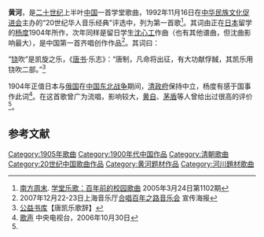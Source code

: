 '''黄河'''，是[[二十世纪|二十世纪]]上半叶[[中国|中国]]一首学堂歌曲，1992年11月16日在[[中华民族文化促进会|中华民族文化促进会]]主办的“20世纪华人音乐经典”评选中，列为第一首歌<ref name="南方">[[南方周末|南方周末]]. [http://www.southcn.com/weekend/culture/200503240025.htm 学堂乐歌：百年前的校园歌曲] {{Wayback|url=http://www.southcn.com/weekend/culture/200503240025.htm |date=20050515223655 }} 2005年3月24日第1102期</ref>。其词由正在[[日本|日本]]留学的[[杨度|杨度]]1904年所作，次年同样是留日学生[[沈心工|沈心工]]作曲（也有其他谱曲，但沈曲影响最大），是中国第一首齐唱创作作品<ref>2007年12月22-23日上海音乐厅[http://www.1joint.com/event/226740/ 合唱百年之路音乐会] {{Wayback|url=http://www.1joint.com/event/226740/ |date=20160306184630 }}宣传海报</ref>。其词曰：

{{quote|黄河黄河，出自昆仑山，远从蒙古地，流入长城关。古来圣贤，生此河干。独立堤上，心思旷然。长城外，河套边，黄沙白草无人烟。思得十万兵，长驱西北边，饮酒[[唐努乌梁海|乌梁海]]，策马[[乌拉尔山|乌拉山]]，誓不战胜终不还。君作铙吹，观我凯旋。}}

“[[铙|铙]]吹”是凯旋之乐，《[[唐书|唐书]]·乐志》：“唐制，凡命将出征，有大功献俘馘，其凯乐用铙吹二部。”<ref>[http://win.mofcom.gov.cn/book/htmfile/22/s3677_6.htm 公益书库]【唐凯乐歌辞】</ref>

1904年正值日本与[[俄国|俄国]]在[[中国东北|中国东北]][[日俄战争|战争]]期间，[[清政府|清政府]]保持中立，杨度有感于国事作此词<ref>[http://www.cctv.com/program/witness/topic/geography/C16737/20061030/104823.shtml 歌声] {{Wayback|url=http://www.cctv.com/program/witness/topic/geography/C16737/20061030/104823.shtml |date=20160304203935 }} 中央电视台，2006年10月30日</ref>。在这首歌曾广为流唱，影响较大，[[黄自|黄自]]、[[茅盾|茅盾]]等人曾给出过很高的评价<ref name="南方" />。

==参考文献==
{{Reflist}}

[[Category:1905年歌曲|Category:1905年歌曲]]
[[Category:1900年代中国作品|Category:1900年代中国作品]]
[[Category:清朝歌曲|Category:清朝歌曲]]
[[Category:20世纪中国歌曲作品|Category:20世纪中国歌曲作品]]
[[Category:黄河题材作品|Category:黄河题材作品]]
[[Category:河川題材歌曲|Category:河川題材歌曲]]